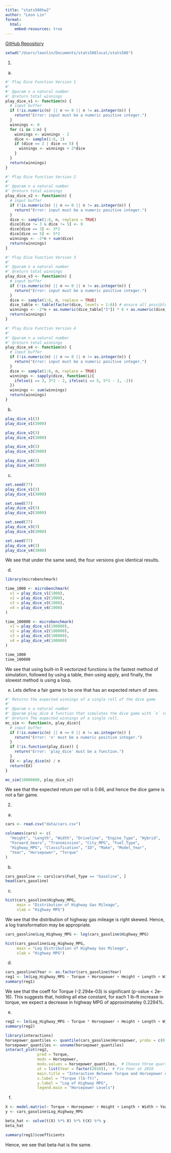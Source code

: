 ```yaml
---
title: "stats506hw2"
author: "Leon Lin"
format: 
  html:
    embed-resources: true
---
```


[GitHub Repository](https://github.com/the-rizzard-of-0z/stats506.git) 

```r
setwd("/Users/leonlin/Documents/stats506local/stats506")
```

1. 
a.
```r
#' Play Dice Function Version 1
#' 
#' @param n a natural number
#' @return total winnings
play_dice_v1 <- function(n) {
  # input buffer
  if (!is.numeric(n) || n <= 0 || n != as.integer(n)) {
    return("Error: input must be a numeric positive integer.")
  }
  winnings <- 0
  for (i in 1:n) {
    winnings <- winnings - 2
    dice <- sample(1:6, 1)
    if (dice == 3 | dice == 5) {
      winnings <- winnings + 2*dice
    }
  }
  return(winnings)
}

#' Play Dice Function Version 2
#' 
#' @param n a natural number
#' @return total winnings
play_dice_v2 <- function(n) {
  # input buffer
  if (!is.numeric(n) || n <= 0 || n != as.integer(n)) {
    return("Error: input must be a numeric positive integer.")
  }
  dice <- sample(1:6, n, replace = TRUE)
  dice[dice != 3 & dice != 5] <- 0
  dice[dice == 3] <- 3*2
  dice[dice == 5] <- 5*2
  winnings <- -2*n + sum(dice)
  return(winnings)
}

#' Play Dice Function Version 3
#' 
#' @param n a natural number
#' @return total winnings
play_dice_v3 <- function(n) {
  # input buffer
  if (!is.numeric(n) || n <= 0 || n != as.integer(n)) {
    return("Error: input must be a numeric positive integer.")
  }
  dice <- sample(1:6, n, replace = TRUE)
  dice_table <- table(factor(dice, levels = 1:6)) # ensure all possible face numbers included
  winnings <- -2*n + as.numeric(dice_table["3"]) * 6 + as.numeric(dice_table["5"]) * 10
  return(winnings)
}

#' Play Dice Function Version 4
#' 
#' @param n a natural number
#' @return total winnings
play_dice_v4 <- function(n) {
  # input buffer
  if (!is.numeric(n) || n <= 0 || n != as.integer(n)) {
    return("Error: input must be a numeric positive integer.")
  }
  dice <- sample(1:6, n, replace = TRUE)
  winnings <- sapply(dice, function(i){
    ifelse(i == 3, 3*2 - 2, ifelse(i == 5, 5*2 - 2, -2))
  })
  winnings <- sum(winnings)
  return(winnings)
}
```

b.
```r
play_dice_v1(3)
play_dice_v1(3000)

play_dice_v2(3)
play_dice_v2(3000)

play_dice_v3(3)
play_dice_v3(3000)

play_dice_v4(3)
play_dice_v4(3000)
```

c. 
```r
set.seed(77)
play_dice_v1(3)
play_dice_v1(3000)

set.seed(77)
play_dice_v2(3)
play_dice_v2(3000)

set.seed(77)
play_dice_v3(3)
play_dice_v3(3000)

set.seed(77)
play_dice_v4(3)
play_dice_v4(3000)
```
We see that under the same seed, the four versions give identical results. 

d. 
```r
library(microbenchmark)

time_1000 <- microbenchmark(
  v1 = play_dice_v1(1000),
  v2 = play_dice_v2(1000),
  v3 = play_dice_v3(1000),
  v4 = play_dice_v4(1000)
)

time_100000 <- microbenchmark(
  v1 = play_dice_v1(100000),
  v2 = play_dice_v2(100000),
  v3 = play_dice_v3(100000),
  v4 = play_dice_v4(100000)
)
```

```r
time_1000
time_100000
```
We see that using built-in R vectorized functions is the fastest method of simulation, followed by using a table, then using apply, and finally, the slowest method is using a loop.

e. 
Lets define a fair game to be one that has an expected return of zero. 
```r
#' Returns the expected winnings of a single roll of the dice game
#' 
#' @param n a natural number
#' @param play_dice A function that simulates the dice game with `n` rolls.
#' @return The expected winnings of a single roll.
mc_sim <- function(n, play_dice){
  # input buffer
  if (!is.numeric(n) || n <= 0 || n != as.integer(n)) {
    return("Error: 'n' must be a numeric positive integer.")
  }
  if (!is.function(play_dice)) {
    return("Error: 'play_dice' must be a function.")
  }
  EX <- play_dice(n) / n
  return(EX)
}

mc_sim(10000000, play_dice_v2)
```
We see that the expected return per roll is 0.66, and hence the dice game is not a fair game. 

2. 
a. 
```r
cars <- read.csv("data/cars.csv")

colnames(cars) <- c(
  "Height", "Length", "Width", "Driveline", "Engine_Type", "Hybrid",
  "Forward_Gears", "Transmission", "City_MPG", "Fuel_Type", 
  "Highway_MPG", "Classification", "ID", "Make", "Model_Year", 
  "Year", "Horsepower", "Torque"
)
```
b. 
```r
cars_gasoline <- cars[cars$Fuel_Type == "Gasoline", ]
head(cars_gasoline)
```
c. 
```r
hist(cars_gasoline$Highway_MPG, 
     main = "Distribution of Highway Gas Mileage", 
     xlab = "Highway MPG")
```
We see that the distribution of highway gas mileage is right skewed. Hence, a log transformation may be appropriate. 
```r
cars_gasoline$Log_Highway_MPG <- log(cars_gasoline$Highway_MPG)
```

```r
hist(cars_gasoline$Log_Highway_MPG, 
     main = "Log Distribution of Highway Gas Mileage", 
     xlab = "Highway MPG")
```

d. 
```r
cars_gasoline$Year <- as.factor(cars_gasoline$Year)
reg1 <- lm(Log_Highway_MPG ~ Torque + Horsepower + Height + Length + Width + Year, data = cars_gasoline)
summary(reg1)
```
We see that the coeff for Torque (-2.294e-03) is significant (p-value < 2e-16). This suggests that, holding all else constant, for each 1 lb-ft increase in torque, we expect a decrease in highway MPG of approximateley 0.2294%. 

e. 
```r
reg2 <- lm(Log_Highway_MPG ~ Torque * Horsepower + Height + Length + Width + Year, data = cars_gasoline)
summary(reg2)
```

```r
library(interactions)
horsepower_quantiles <- quantile(cars_gasoline$Horsepower, probs = c(0.25, 0.50, 0.75))
horsepower_quantiles <- unname(horsepower_quantiles)
interact_plot(reg2, 
              pred = Torque, 
              modx = Horsepower, 
              modx.values = horsepower_quantiles,  # Choose three quartile levels of horsepower.
              at = list(Year = factor(2010)),  # Fix Year at 2010
              main.title = "Interaction Between Torque and Horsepower on Log-Transformed Highway MPG",
              x.label = "Torque (lb-ft)", 
              y.label = "Log of Highway MPG",
              legend.main = "Horsepower Levels")
```
f.
```r
X <- model.matrix(~ Torque + Horsepower + Height + Length + Width + Year, data = cars_gasoline)
y <- cars_gasoline$Log_Highway_MPG

beta_hat <- solve(t(X) %*% X) %*% t(X) %*% y
beta_hat

summary(reg1)$coefficients
```
Hence, we see that beta-hat is the same.

